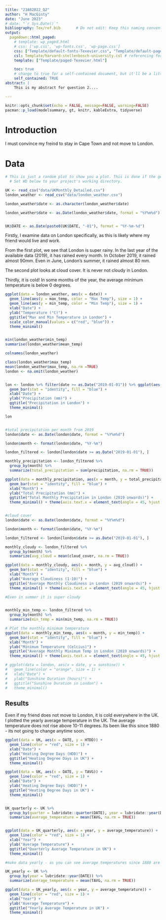 ```yaml
---
title: "21082022_Q2"
author: "H MacGinty"
date: "June 2023"
# date: "`r Sys.Date()`"
bibliography: Tex/ref.bib       # Do not edit: Keep this naming convention and location.
output:
  pagedown::html_paged:
    # template: wp_paged.html
    # css: ['wp.css', 'wp-fonts.css', 'wp-page.css']
    css: ["Template/default-fonts-Texevier.css", "Template/default-page-Texevier.css", "Template/default-Texevier.css"]
    csl: Template/harvard-stellenbosch-university.csl # referencing format used.
    template: ["Template/paged-Texevier.html"]

    toc: true
    # change to true for a self-contained document, but it'll be a litte slower for Pandoc to render
    self_contained: TRUE
abstract: |
    This is my abstract for question 2....

---
```


```r
knitr::opts_chunk$set(echo = FALSE, message=FALSE, warning=FALSE)
pacman::p_load(modelsummary, gt, knitr, kableExtra, tidyverse)
```

\newpage

# Introduction {-}
 I must convince my freind to stay in Cape Town and not move to London.

# Data  {-}


<!-- The following is a code chunk. It must have its own unique name (after the r), or no name. After the comma follows commands for R which are self-explanatory. By default, the code and messages will not be printed in your pdf, just the output: -->

```r
# This is just a random plot to show you a plot. This is done if the getwd() does not point to your Template's directory.
  # Set WD below to your project's working directory.

UK <- read_csv("data/UKMonthly_Detailed.csv")
london_weather <- read_csv("data/london_weather.csv")

london_weather$date <- as.character(london_weather$date)

london_weather$date <- as.Date(london_weather$date, format = "%Y%m%d")


UK$DATE <- as.Date(paste0(UK$DATE, "-01"), format = "%Y-%m-%d")
```

Firstly, I examine data on London specifically, as this is likely where my friend would live and work. 

From the first plot, we see that London is super rainy. In the last year  of the available data (2019), it has rained every month. In October 2019, it rained almost 90mm. Even in June, London's summer, it rained almost 80 mm. 


The second plot looks at cloud cover. It is never not cloudy in London. 


Thirdly, it is cold! In some months of the year, the average minimum temperature is below 0 degrees. 
```r
ggplot(data = london_weather, aes(x = date)) +
  geom_line(aes(y = max_temp, color = "Max Temp"), size = 1) +
  geom_line(aes(y = min_temp, color = "Min Temp"), size = 1) +
  xlab("Date") +
  ylab("Temperature (°C)") +
  ggtitle("Max and Min Temperature in London") +
  scale_color_manual(values = c("red", "blue")) +
  theme_minimal()


min(london_weather$min_temp)
summarise(london_weather$mean_temp)

colnames(london_weather)

class(london_weather$max_temp)
mean(london_weather$max_temp, na.rm =TRUE)
london <- na.omit(london_weather)


lon <- london %>% filter(date >= as.Date("2019-01-01")) %>% ggplot(aes(x = date, y = precipitation)) +
  geom_bar(stat = "identity", fill = "blue") +
  xlab("Date") +
  ylab("Precipitation (mm)") +
  ggtitle("Precipitation in London") +
  theme_minimal()

lon


#total precipitation per month from 2019
london$date <- as.Date(london$date, format = "%Y%m%d")

london$month <- format(london$date, "%Y-%m")

london_filtered <- london[london$date >= as.Date("2019-01-01"), ]

monthly_precipitation <- london_filtered %>%
  group_by(month) %>%
  summarize(total_precipitation = sum(precipitation, na.rm = TRUE))

ggplot(data = monthly_precipitation, aes(x = month, y = total_precipitation)) +
  geom_bar(stat = "identity", fill = "blue") +
  xlab("Month") +
  ylab("Total Precipitation (mm)") +
  ggtitle("Total Monthly Precipitation in London (2019 onwards)") +
  theme_minimal() + theme(axis.text.x = element_text(angle = 45, hjust = 1))


#cloud cover
london$date <- as.Date(london$date, format = "%Y%m%d")

london$month <- format(london$date, "%Y-%m")

london_filtered <- london[london$date >= as.Date("2019-01-01"), ]

monthly_cloudy <- london_filtered %>%
  group_by(month) %>%
  summarize(avg_cloud = mean(cloud_cover, na.rm = TRUE))

ggplot(data = monthly_cloudy, aes(x = month, y = avg_cloud)) +
  geom_bar(stat = "identity", fill = "blue") +
  xlab("Month") +
  ylab("Average Cloudiness (1-10)") +
  ggtitle("Average Monthly Cloudiness in London (2019 onwards)") +
  theme_minimal() + theme(axis.text.x = element_text(angle = 45, hjust = 1))

#Even in summer it is super cloudy


monthly_min_temp <- london_filtered %>%
  group_by(month) %>%
  summarize(min_temp = min(min_temp, na.rm = TRUE))

# Plot the monthly minimum temperature
ggplot(data = monthly_min_temp, aes(x = month, y = min_temp)) +
  geom_bar(stat = "identity", fill = "blue") +
  xlab("Month") +
  ylab("Minimum Temperature (Celcius)") +
  ggtitle("Average Monthly Minimum Temp in London (2019 onwards)") +
  theme_minimal() + theme(axis.text.x = element_text(angle = 45, hjust = 1))

# ggplot(data = london, aes(x = date, y = sunshine)) +
#   geom_line(color = "orange", size = 1) +
#   xlab("Date") +
#   ylab("Sunshine Duration (hours)") +
#   ggtitle("Sunshine Duration in London") +
#   theme_minimal()

```


<!-- $$ -->
<!-- This is a commented out section in the writing part. -->
<!-- Comments are created by highlighting text, amnd pressing CTL+C -->
<!-- \\begin{align} -->
<!-- \\beta = \\alpha^2 -->
<!-- \end{align} -->
<!-- $$ -->

## Results {-}

Even if my friend does not move to London, it is cold everywhere in the UK. I plotted the yearly average temperature in the UK. The average temperature does not rise above 10-11 degrees. Its been like this since 1880 - its not going to change anytime soon. 

```r

ggplot(data = UK, aes(x = DATE, y = HTDD)) +
  geom_line(color = "red", size = 1) +
  xlab("Date") +
  ylab("Heating Degree Days (HDD)") +
  ggtitle("Heating Degree Days in UK") +
  theme_minimal()

ggplot(data = UK, aes(x = DATE, y = TAVG)) +
  geom_line(color = "red", size = 1) +
  xlab("Date") +
  ylab("Heating Degree Days (HDD)") +
  ggtitle("Heating Degree Days in UK") +
  theme_minimal()


UK_quarterly <- UK %>%
  group_by(quarter = lubridate::quarter(DATE), year = lubridate::year(DATE)) %>%
  summarize(average_temperature = mean(TAVG, na.rm = TRUE))


ggplot(data = UK_quarterly, aes(x = year, y = average_temperature)) +
  geom_line(color = "red", size = 1) +
  xlab("Year") +
  ylab("Average Temperature") +
  ggtitle("Quarterly Average Temperature in UK") +
  theme_minimal()

#make data yearly - as you can see average temperatures since 1880 are very low. On Average, the temparature is below 11 degrees Celcius. 

UK_yearly <- UK %>%
  group_by(year = lubridate::year(DATE)) %>%
  summarize(average_temperature = mean(TAVG, na.rm = TRUE))

ggplot(data = UK_yearly, aes(x = year, y = average_temperature)) +
  geom_line(color = "red", size = 1) +
  xlab("Year") +
  ylab("Average Temperature") +
  ggtitle("Yearly Average Temperature in UK") +
  theme_minimal()

```


\newpage







